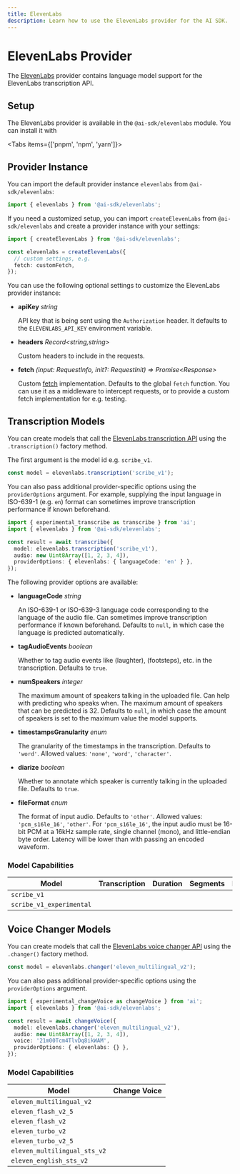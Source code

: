 ```yaml
---
title: ElevenLabs
description: Learn how to use the ElevenLabs provider for the AI SDK.
---
```


# ElevenLabs Provider

The [ElevenLabs](https://elevenlabs.io/) provider contains language model support for the ElevenLabs transcription API.

## Setup

The ElevenLabs provider is available in the `@ai-sdk/elevenlabs` module. You can install it with

<Tabs items={['pnpm', 'npm', 'yarn']}>
  <Tab>
    <Snippet text="pnpm add @ai-sdk/elevenlabs" dark />
  </Tab>
  <Tab>
    <Snippet text="npm install @ai-sdk/elevenlabs" dark />
  </Tab>
  <Tab>
    <Snippet text="yarn add @ai-sdk/elevenlabs" dark />
  </Tab>
</Tabs>

## Provider Instance

You can import the default provider instance `elevenlabs` from `@ai-sdk/elevenlabs`:

```ts
import { elevenlabs } from '@ai-sdk/elevenlabs';
```

If you need a customized setup, you can import `createElevenLabs` from `@ai-sdk/elevenlabs` and create a provider instance with your settings:

```ts
import { createElevenLabs } from '@ai-sdk/elevenlabs';

const elevenlabs = createElevenLabs({
  // custom settings, e.g.
  fetch: customFetch,
});
```

You can use the following optional settings to customize the ElevenLabs provider instance:

- **apiKey** _string_

  API key that is being sent using the `Authorization` header.
  It defaults to the `ELEVENLABS_API_KEY` environment variable.

- **headers** _Record&lt;string,string&gt;_

  Custom headers to include in the requests.

- **fetch** _(input: RequestInfo, init?: RequestInit) => Promise&lt;Response&gt;_

  Custom [fetch](https://developer.mozilla.org/en-US/docs/Web/API/fetch) implementation.
  Defaults to the global `fetch` function.
  You can use it as a middleware to intercept requests,
  or to provide a custom fetch implementation for e.g. testing.

## Transcription Models

You can create models that call the [ElevenLabs transcription API](https://elevenlabs.io/speech-to-text)
using the `.transcription()` factory method.

The first argument is the model id e.g. `scribe_v1`.

```ts
const model = elevenlabs.transcription('scribe_v1');
```

You can also pass additional provider-specific options using the `providerOptions` argument. For example, supplying the input language in ISO-639-1 (e.g. `en`) format can sometimes improve transcription performance if known beforehand.

```ts highlight="6"
import { experimental_transcribe as transcribe } from 'ai';
import { elevenlabs } from '@ai-sdk/elevenlabs';

const result = await transcribe({
  model: elevenlabs.transcription('scribe_v1'),
  audio: new Uint8Array([1, 2, 3, 4]),
  providerOptions: { elevenlabs: { languageCode: 'en' } },
});
```

The following provider options are available:

- **languageCode** _string_

  An ISO-639-1 or ISO-639-3 language code corresponding to the language of the audio file.
  Can sometimes improve transcription performance if known beforehand.
  Defaults to `null`, in which case the language is predicted automatically.

- **tagAudioEvents** _boolean_

  Whether to tag audio events like (laughter), (footsteps), etc. in the transcription.
  Defaults to `true`.

- **numSpeakers** _integer_

  The maximum amount of speakers talking in the uploaded file.
  Can help with predicting who speaks when.
  The maximum amount of speakers that can be predicted is 32.
  Defaults to `null`, in which case the amount of speakers is set to the maximum value the model supports.

- **timestampsGranularity** _enum_

  The granularity of the timestamps in the transcription.
  Defaults to `'word'`.
  Allowed values: `'none'`, `'word'`, `'character'`.

- **diarize** _boolean_

  Whether to annotate which speaker is currently talking in the uploaded file.
  Defaults to `true`.

- **fileFormat** _enum_

  The format of input audio.
  Defaults to `'other'`.
  Allowed values: `'pcm_s16le_16'`, `'other'`.
  For `'pcm_s16le_16'`, the input audio must be 16-bit PCM at a 16kHz sample rate, single channel (mono), and little-endian byte order.
  Latency will be lower than with passing an encoded waveform.

### Model Capabilities

| Model                    | Transcription       | Duration            | Segments            | Language            |
| ------------------------ | ------------------- | ------------------- | ------------------- | ------------------- |
| `scribe_v1`              | <Check size={18} /> | <Check size={18} /> | <Check size={18} /> | <Check size={18} /> |
| `scribe_v1_experimental` | <Check size={18} /> | <Check size={18} /> | <Check size={18} /> | <Check size={18} /> |

## Voice Changer Models

You can create models that call the [ElevenLabs voice changer API](https://elevenlabs.io/voice-changer)
using the `.changer()` factory method.

```ts
const model = elevenlabs.changer('eleven_multilingual_v2');
```

You can also pass additional provider-specific options using the `providerOptions` argument.

```ts highlight="6"
import { experimental_changeVoice as changeVoice } from 'ai';
import { elevenlabs } from '@ai-sdk/elevenlabs';

const result = await changeVoice({
  model: elevenlabs.changer('eleven_multilingual_v2'),
  audio: new Uint8Array([1, 2, 3, 4]),
  voice: '21m00Tcm4TlvDq8ikWAM',
  providerOptions: { elevenlabs: {} },
});
```

### Model Capabilities

| Model                        | Change Voice        |
| ---------------------------- | ------------------- |
| `eleven_multilingual_v2`     | <Check size={18} /> |
| `eleven_flash_v2_5`          | <Check size={18} /> |
| `eleven_flash_v2`            | <Check size={18} /> |
| `eleven_turbo_v2`            | <Check size={18} /> |
| `eleven_turbo_v2_5`          | <Check size={18} /> |
| `eleven_multilingual_sts_v2` | <Check size={18} /> |
| `eleven_english_sts_v2`      | <Check size={18} /> |
